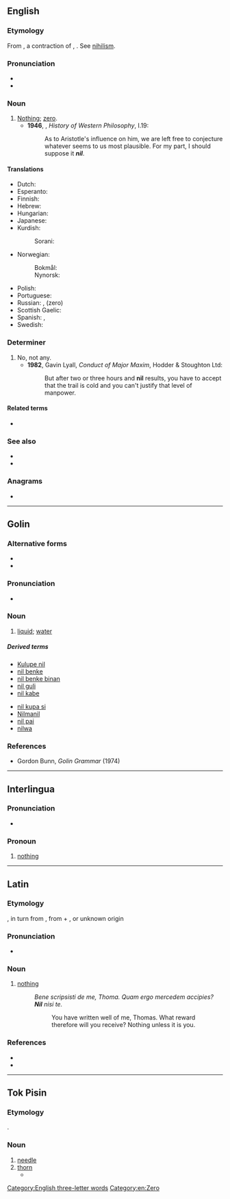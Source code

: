 {{also|Nil|NIL|níl|Níl|Nîl|ni-l|-nil-|Appendix:Variations of "nil"}}
==English==

===Etymology===
From {{bor|en|la|nīl}}, a contraction of {{m|la|nihil}}, {{m|la|nihilum||nothing}}. See [[nihilism]].

===Pronunciation===
* {{IPA|/nɪl/|lang=en}}
* {{rhymes|ɪl|lang=en}}

===Noun===
{{en-noun|-|s}}

# [[nothing|Nothing]]; [[zero]].
#* '''1946''', {{w|Bertrand Russell}}, ''History of Western Philosophy'', I.19:
#*: As to Aristotle's influence on him, we are left free to conjecture whatever seems to us most plausible. For my part, I should suppose it '''''nil'''''.

====Translations====
{{trans-top|nothing}}
* Dutch: {{t+|nl|nul}}
* Esperanto: {{t+|eo|nenio}}
* Finnish: {{t+|fi|nolla}}
* Hebrew: {{t+|he|כלום|tr=kloom|sc=Hebr}}
* Hungarian: {{t+|hu|null}}
* Japanese: {{t|ja|ニル|tr=niru|sc=Jpan}}
* Kurdish:
*: Sorani: {{t+|ku|هیچ|sc=ku-Arab}}
* Norwegian:
*: Bokmål: {{t+|nb|null}}
*: Nynorsk: {{t|nn|null}}
{{trans-mid}}
* Polish: {{t+|pl|zero}}
* Portuguese: {{t+|pt|nada|m}}
* Russian: {{t+|ru|ничто́|n}}, {{t+|ru|ноль|m}} (zero)
* Scottish Gaelic: {{t|gd|neoni|m|f}}
* Spanish: {{t+|es|nada}}, {{t+|es|cero}}
* Swedish: {{t+|sv|noll}}
{{trans-bottom}}

===Determiner===
{{en-det}}

# No, not any.
#* '''1982''', Gavin Lyall, ''Conduct of Major Maxim'', Hodder & Stoughton Ltd:
#*: But after two or three hours and '''nil''' results, you have to accept that the trail is cold and you can't justify that level of manpower.

====Related terms====
* {{l|en|nihilism}}

===See also===
* {{l|en|null}}
* {{l|en|nil desperandum}}

===Anagrams===
* {{anagrams|en|a=iln|-lin|Lin|Lin.|lin|lin.}}

[[Category:English three-letter words]]
[[Category:en:Zero]]

----

==Golin==

===Alternative forms===
* {{m|gvf|nl}}
* {{m|gvf|nĺ}}

===Pronunciation===
* {{IPA|[nɨ̆ĺ]|[nĺ]|[˩˧nɨ̆l]|lang=gvf}}

===Noun===
{{head|gvf|noun}}

# [[liquid]]; [[water]]
#: {{ux|gvf|Na '''nil''' ne dugudige.|translation=I swallowed water.}}

=====Derived terms=====
{{der-top}}
* [[Kulupe nil]]
* [[nil benke]]
* [[nil benke binan]]
* [[nil guli]]
* [[nil kabe]]
{{der-mid}}
* [[nil kupa si]]
* [[Nilmanil]]
* [[nil pai]]
* [[nilwa]]
{{der-bottom}}

===References===
* Gordon Bunn, ''Golin Grammar'' (1974)

----

==Interlingua==

===Pronunciation===
* {{IPA|/nil/|lang=ia}}

===Pronoun===
{{head|ia|pronoun|indefinite}}

# [[nothing]]

----

==Latin==

===Etymology===
{{clipping|la|nihil}}, in turn from {{m|la|nihilum}}, from {{m|la|ne-||not}} + {{m|la|hilum||a hilum; a trifle, a bagatelle}}, or unknown origin

===Pronunciation===
* {{la-IPA|nīl}}

===Noun===
{{la-noun|nīl||n|indecl=1}}

# {{lb|la|chiefly|poetic}} [[nothing]]
#: ''Bene scripsisti de me, Thoma. Quam ergo mercedem accipies? '''Nil''' nisi te.''
#:: You have written well of me, Thomas. What reward therefore will you receive? Nothing unless it is you.

===References===
* {{R:L&S}}
* {{R:Elementary Lewis}}

----

==Tok Pisin==

===Etymology===
{{der|tpi|en|needle}}.

===Noun===
{{head|tpi|noun}}

# [[needle]]
# [[thorn]]
#* {{tpi-cite-bible|Gen|3|18|Ol rop i gat '''nil''' na ol gras nogut bai i kamap na karamapim gaden bilong yu.}}

{{LDL|tpi}}